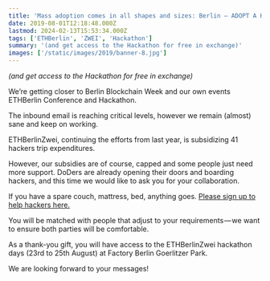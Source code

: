 ```yaml
---
title: 'Mass adoption comes in all shapes and sizes: Berlin — ADOPT A HACKER'
date: 2019-08-01T12:18:48.000Z
lastmod: 2024-02-13T15:53:34.000Z
tags: ['ETHBerlin', 'ZWEI', 'Hackathon']
summary: '(and get access to the Hackathon for free in exchange)'
images: ['/static/images/2019/banner-8.jpg']
---
```


_(and get access to the Hackathon for free in exchange)_

We’re getting closer to Berlin Blockchain Week and our own events ETHBerlin Conference and Hackathon.

The inbound email is reaching critical levels, however we remain (almost) sane and keep on working.

ETHBerlinZwei, continuing the efforts from last year, is subsidizing 41 hackers trip expenditures.

However, our subsidies are of course, capped and some people just need more support. DoDers are already opening their doors and boarding hackers, and this time we would like to ask you for your collaboration.

If you have a spare couch, mattress, bed, anything goes. [Please sign up to help hackers here.](https://ethberlin.typeform.com/to/d9VJCh)

You will be matched with people that adjust to your requirements — we want to ensure both parties will be comfortable.

As a thank-you gift, you will have access to the ETHBerlinZwei hackathon days (23rd to 25th August) at Factory Berlin Goerlitzer Park.

We are looking forward to your messages!
